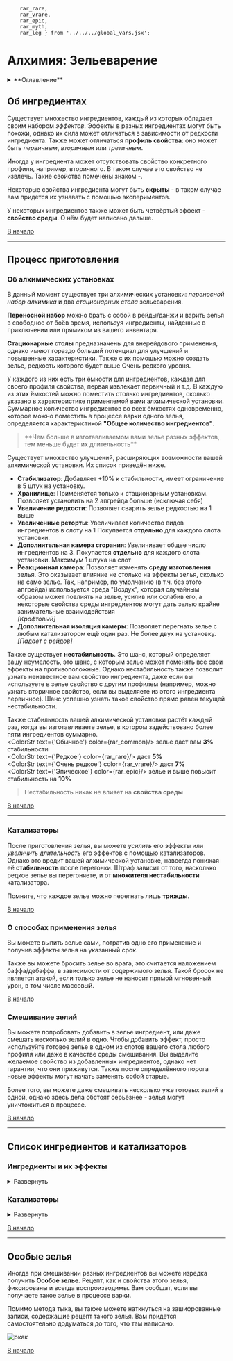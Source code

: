         rar_rare,
        rar_vrare,
        rar_epic,
        rar_myth,
        rar_leg } from '../../../global_vars.jsx';


# Алхимия: Зельеварение

<details>
    <summary> **Оглавление** </summary>

    %toc%
</details>

## Об ингредиентах

Существует множество ингредиентов, каждый из которых обладает своим набором _эффектов_.
Эффекты в разных ингредиентах могут быть похожи, однако их сила может отличаться в зависимости от редкости ингредиента.
Также может отличаться **профиль свойства**: оно может быть _первичным_, _вторичным_ или _третичным_.

Иногда у ингредиента может отсутствовать свойство конкретного профиля, например, вторичного. В таком случае это свойство не извлечь.
Такие свойства помечены знаком **-**.

Некоторые свойства ингредиента могут быть **скрыты** - в таком случае вам придётся их узнавать с помощью экспериментов.

У некоторых ингредиентов также может быть четвёртый эффект - **свойство среды**. О нём будет написано дальше.

[В начало](#top)

---

## Процесс приготовления

### Об алхимических установках

В данный момент существует три алхимических установки: *переносной набор алхимика* и два *стационарных стола* зельеварения.

**Переносной набор** можно брать с собой в рейды/данжи и варить зелья в свободное от боёв время, используя ингредиенты,
найденные в приключении или прямиком из вашего инвентаря.

**Стационарные столы** предназначены для внерейдового применения, однако имеют гораздо больший потенциал для улучшений
и повышенные характеристики. Также с их помощью можно создать зелье, редкость которого будет выше
<span style={{color:rar_vrare}}>Очень редкого</span> уровня.

У каждого из них есть три ёмкости для ингредиентов, каждая для своего профиля свойства, первая извлекает первичный и т.д.
В каждую из этих ёмкостей можно поместить столько ингредиентов, сколько указано в характеристике применяемой вами
алхимической установки. Суммарное количество ингредиентов во всех ёмкостях одновременно, которое можно поместить в процессе варки одного зелья,
определяется характеристикой **"Общее количество ингредиентов"**.

<blockquote className={'td-quote'}>**Чем больше в изготавливаемом вами зелье разных эффектов, тем меньше будет их длительность**</blockquote>

Существует множество улучшений, расширяющих возможности вашей алхимической установки. Их список приведён ниже.

* **Стабилизатор**: Добавляет +10% к стабильности, имеет ограничение в 5 штук на установку.
* **Хранилище**: Применяется только к стационарным установкам. Позволяет установить на 2 апгрейда больше (исключая себя)
* **Увеличение редкости**: Позволяет сварить зелье редкостью на 1 выше
* **Увеличенные реторты**: Увеличивает количество видов ингредиентов в слоту на 1
Покупается **отдельно** для каждого слота установки.
* **Дополнительная камера сгорания**: Увеличивает общее число ингредиентов на 3.
Покупается **отдельно** для каждого слота установки.
Максимум 1 штука на слот
* **Реакционная камера**: Позволяет изменять **среду изготовления** зелья. Это оказывает влияние не столько на эффекты зелья,
сколько на само зелье. Так, например, по умолчанию (в т.ч. без этого апгрейда) используется среда "Воздух", которая
случайным образом может повлиять на зелье, усилив или ослабив его, а некоторые свойства среды ингредиентов могут дать зелью
крайне занимательные взаимодействия  
_[Крафтовый]_
* **Дополнительная изоляция камеры**: Позволяет перегнать зелье с любым катализатором ещё один раз.
Не более двух на установку.  
_[Падает с рейдов]_

Также существует **нестабильность**. Это шанс, который определяет вашу неумелость, это шанс, с которым зелье может
поменять все свои эффекты на противоположные.
Однако нестабильность также позволит узнать неизвестное вам свойство ингредиента, даже если вы используете в зелье
свойство с другим профилем (например, можно узнать вторичное свойство, если вы выделяете из этого ингредиента первичное).
Шанс успешно узнать такое свойство прямо равен текущей нестабильности.

Также стабильность вашей алхимической установки растёт каждый раз, когда вы изготавливаете зелье,
в котором задействовано более пяти ингредиентов суммарно.  
<ColorStr text={'Обычное'} color={rar_common}/> зелье даст вам **3%** стабильности  
<ColorStr text={'Редкое'} color={rar_rare}/> даст **5%**  
<ColorStr text={'Очень редкое'} color={rar_vrare}/> даст **7%**  
<ColorStr text={'Эпическое'} color={rar_epic}/> зелье и выше повысит стабильность на **10%**

> Нестабильность никак не влияет на **свойства среды**

[В начало](#top)

---

### Катализаторы

После приготовления зелья, вы можете _усилить_ его эффекты или _увеличить длительность_ его эффектов с помощью катализаторов.  
Однако это вредит вашей алхимической установке, навсегда понижая её **стабильность** после перегонки. Штраф зависит от того,
насколько редкое зелье вы перегоняете, и от **множителя нестабильности** катализатора.

Помните, что каждое зелье можно перегнать лишь **трижды**.

[В начало](#top)

### О способах применения зелья

Вы можете выпить зелье сами, потратив одно его применение и получив эффекты зелья на указанный срок.

Также вы можете бросить зелье во врага, это считается наложением баффа/дебаффа, в зависимости от содержимого зелья.
Такой бросок не является атакой, если только зелье не наносит прямой мгновенный урон, в том числе массовый.

[В начало](#top)

### Смешивание зелий

Вы можете попробовать добавить в зелье ингредиент, или даже смешать несколько зелий в одно.
Чтобы добавить эффект, просто используйте готовое зелье в одном из слотов вашего стола любого профиля или даже в качестве среды смешивания.
Вы выделите желаемое свойство из добавленных ингредиентов, однако нет гарантии, что они приживутся. Также после
определённого порога новые эффекты могут начать заменять собой старые.

Более того, вы можете даже смешивать несколько уже готовых зелий в одной, однако здесь дела обстоят серьёзнее - зелья могут уничтожиться в процессе.

[В начало](#top)

---

## Список ингредиентов и катализаторов

### Ингредиенты и их эффекты

<details className={'table-container'}>
    <summary>Развернуть</summary>
<div className={'table-div'}>

| Ингредиент                       |                      Редкость                       |        Первичное         |    Вторичное    |           Третичное           |   Свойство среды   |
|----------------------------------|:---------------------------------------------------:|:------------------------:|:---------------:|:-----------------------------:|:------------------:|
| Жаба                             |   <span style={{color:rar_common}}>Обычная</span>   |       Регенерация        |        -        |          Отравление           |         ₓ          |
| Сушёная Жаба                     |   <span style={{color:rar_common}}>Обычная</span>   |            -             |        ?        |            Лечение            |         ₓ          |
| Жабьи лапки                      |   <span style={{color:rar_common}}>Обычная</span>   |            -             |     +уворот     |               -               |         ₓ          |
| Жабий язык                       |   <span style={{color:rar_common}}>Обычная</span>   |        +точность         |        -        |            -уворот            |         ₓ          |
| Клык волчары позорного           |   <span style={{color:rar_common}}>Обычная</span>   |          +атака          |      +щит       |               -               |         ₓ          |
| Клык толчёный                    |   <span style={{color:rar_common}}>Обычная</span>   |           +хп            |        -        |               ?               |         ₓ          |
| Вырванный глаз                   |   <span style={{color:rar_common}}>Обычная</span>   |            -             |    +точность    |            -уворот            |         ₓ          |
| Высушеный глаз                   |   <span style={{color:rar_common}}>Обычная</span>   |            -             |     +уворот     |             +урон             |         ₓ          |
| Пряности                         |   <span style={{color:rar_common}}>Обычная</span>   |            -             |     Лечение     |               ?               |         ₓ          |
| Пряная мазь                      |   <span style={{color:rar_common}}>Обычная</span>   |            -             |   Регенерация   |               -               |         ₓ          |
| Вода из горячих источников       |   <span style={{color:rar_common}}>Обычная</span>   |            ?             |   Отравление    |          Регенерация          | 50% шанс очищения  |
| Засхоший мох                     |    <span style={{color:rar_rare}}>Редкая</span>     |       Невидимость        |     Лечение     |               ?               |         ₓ          |
| Красный кристалл                 |    <span style={{color:rar_rare}}>Редкая</span>     |            ?             |  Кровотечение   |               ?               |         ₓ          |
| Красная воронка                  |    <span style={{color:rar_rare}}>Редкая</span>     |    Резист к дебаффам     |        ?        |               ?               |         ₓ          |
| Огнецвет                         |    <span style={{color:rar_rare}}>Редкая</span>     |      Воспламенение       |        -        |               ?               |         ₓ          |
| Высушенные лепестки огнецвета    |    <span style={{color:rar_rare}}>Редкая</span>     |            -             |  +урон ловушек  |               ?               |         ₓ          |
| Экстракт огнецвета               |    <span style={{color:rar_rare}}>Редкая</span>     |      Воспламенение       |  Воспламенение  |               ?               |         ?          |
| Разбавленный серный концентрат   |   <span style={{color:rar_common}}>Обычная</span>   |        Отравление        |        ?        |               -               |         ₓ          |
| Серный концентрат                |    <span style={{color:rar_rare}}>Редкая</span>     |    Резист к дебаффам     |     Удушье      |               ?               |         ?          |
| Сера                             |    <span style={{color:rar_rare}}>Редкая</span>     |       Невидимость        |    -точность    |               -               |         ₓ          |
| СтРаННый грибной порошок         | <span style={{color:rar_vrare}}>Очень редкая</span> |            ?             |        ?        |               ?               |         ?          |
| СтРаННый ГРиьБ                   |   <span style={{color:rar_epic}}>Эпическая</span>   |            ?             |        ?        |               ?               |         ₓ          |
| Сушёные грибы                    |   <span style={{color:rar_common}}>Обычная</span>   |         Лечение          |        -        |               -               |         ₓ          |
| Кровь виверны                    |   <span style={{color:rar_epic}}>Эпическая</span>   |       Регенерация        |     +уворот     |            х урон             |         ?          |
| Кристаллическая кровь            |   <span style={{color:rar_epic}}>Эпическая</span>   |            -             |      +щит       |             +блок             |         ₓ          |
| Солнечный свет                   |   <span style={{color:rar_epic}}>Эпическая</span>   |       Лечение щита       |   Невидимость   |               ?               |         ?          |
| Лунный свет                      |   <span style={{color:rar_epic}}>Эпическая</span>   |        -точность         |     -уворот     |               ?               |         ?          |
| Чёрная роза                      |   <span style={{color:rar_epic}}>Эпическая</span>   |            ?             |        -        |               ?               |         ₓ          |
| Мёртвый порошок                  |   <span style={{color:rar_epic}}>Эпическая</span>   |            -             |        ?        |               -               |         ₓ          |
| Мёртвый пепел                    |   <span style={{color:rar_epic}}>Эпическая</span>   |          х урон          |        -        |         Лечение щита          |         ₓ          |
| Вода из волшебного колодца       |   <span style={{color:rar_epic}}>Эпическая</span>   |       Энергизация        |      Откат      |               -               |         ?          |
| Магический концентрат            |   <span style={{color:rar_epic}}>Эпическая</span>   |            -             |   Энергизация   |             Откат             |         ₓ          |
| Сок живого дерева                |   <span style={{color:rar_epic}}>Эпическая</span>   | **Иммунитет** к дебаффам |   Регенерация   |            Лечение            |    100% лечение    |
| Живодревесная эссенция           |  <span style={{color:rar_myth}}>Мифическая</span>   |       Воскрешение        |     Лечение     |   **Иммунитет** к дебаффам    |         ?          |
| Слюна горного пиздюля            |  <span style={{color:rar_myth}}>Мифическая</span>   |            ?             |     Удушье      |       Резист к дебаффам       |       Разгон       |
| Дистиллянт слюны горного пиздюля |  <span style={{color:rar_myth}}>Мифическая</span>   |          -блок           |        ?        |               ?               |         ?          |
| Пузырёк магмы                    |  <span style={{color:rar_myth}}>Мифическая</span>   |            -             |      -блок      |               ?               |       Взрыв        |
| Пещерный корень                  |  <span style={{color:rar_myth}}>Мифическая</span>   |         +уворот          |        -        |               -               |         ₓ          |
| Сожжённый корень                 |  <span style={{color:rar_myth}}>Мифическая</span>   |            -             |     -уворот     |               -               |         ₓ          |
| Толчёный корень                  |  <span style={{color:rar_myth}}>Мифическая</span>   |            -             |     Лечение     |        Восстановление         |         ₓ          |
| Волос с подмыхи гиганта          | <span style={{color:rar_vrare}}>Очень редкая</span> |            ?             | Анти-провокация |         Неуязвимость          |         ₓ          |
| Огневишня                        |  <span style={{color:rar_leg}}>Легендарная</span>   |       Антилечение        |        ?        |               ?               |         ₓ          |
| Волчий глаз                      |  <span style={{color:rar_leg}}>Легендарная</span>   |            ?             |        -        |            х урон             |         ₓ          |
| Толчёный волчий глаз             |  <span style={{color:rar_leg}}>Легендарная</span>   |            -             |    Отражение    |               -               |         ₓ          |
    
</div>
</details>

### Катализаторы

<details className={'table-container'}>
    <summary>Развернуть</summary>
<div className={'table-div'}>

| Катализатор                    |                      Редкость                       | Эффект                                                                                                           | Множитель нестабильности |
|--------------------------------|:---------------------------------------------------:|:-----------------------------------------------------------------------------------------------------------------|:------------------------:|
| Слабый алх. порошок            |   <span style={{color:rar_common}}>Обычная</span>   | Увеличивает продолжительность одного эффекта в зелье на 2 раунда. Не более четырёх раундов итоговой длительности |            х2            |
| Несовершенный алх. катализатор |   <span style={{color:rar_common}}>Обычная</span>   | Усиливает один из эффектов зелья по выбору в 1.5 раза в пределах редкости                                        |           х1.5           |
| Сильный алх. порошок           | <span style={{color:rar_vrare}}>Очень редкая</span> | Увеличивает продолжительность всех эффектов в зелье на 1 раунд. Не более пяти раундов итоговой длительности      |            х3            |
| Слабый алх. катализатор        | <span style={{color:rar_vrare}}>Очень редкая</span> | Поднимает редкость зелья на 1 ступень.  Предел улучшения редкости - Эпический                                    |            х3            |
| Средний алх. катализатор       |   <span style={{color:rar_epic}}>Эпическая</span>   | Поднимает редкость зелья на 2 ступени  Предел улучшения редкости - Мифический                                    |            х4            |
| Сильный алх. катализатор       |  <span style={{color:rar_leg}}>Легендарная</span>   | Утраивает силу зелья, повышает редкость зелья при необходимости вплоть до Легендарного.  Нестабильность +40      |            х5            |
        
</div>
</details>

[В начало](#top)

---

## Особые зелья

Иногда при смешивании разных ингредиентов вы можете изредка получить **Особое зелье**.
Рецепт, как и свойства этого зелья, фиксированы и всегда воспроизводимы.
Вам сообщат, если вы получаете такое зелье в процессе варки.

Помимо метода тыка, вы также можете наткнуться на зашифрованные записи, содержащие рецепт такого зелья.
Вам придётся самостоятельно додуматься до того, что там написано.

![окак](/images/special.webp)

[В начало](#top)


